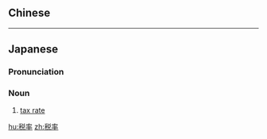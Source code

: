 {{also|稅率}}
==Chinese==
{{zh-see|稅率}}

----

==Japanese==
{{ja-kanjitab|ぜい|りつ|yomi=o}}

===Pronunciation===
{{ja-pron|ぜいりつ|y=o}}

===Noun===
{{ja-noun|ぜいりつ}}

# [[tax rate]]

[[hu:税率]]
[[zh:税率]]